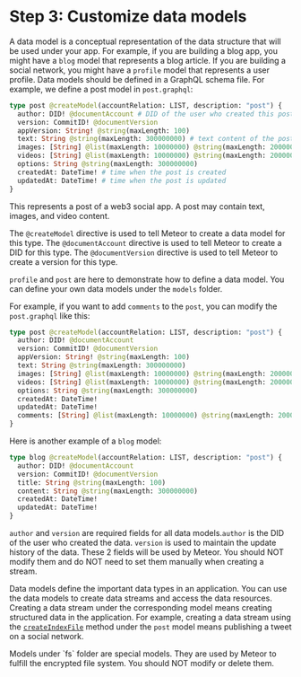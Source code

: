 
# Step 3: Customize data models

A data model is a conceptual representation of the data structure that will be used under your app.
For example, if you are building a blog app, you might have a `blog` model that represents a blog article.
If you are building a social network, you might have a `profile` model that represents a user profile.
Data models should be defined in a GraphQL schema file. For example, we define a post model in `post.graphql`:

```graphql
type post @createModel(accountRelation: LIST, description: "post") {
  author: DID! @documentAccount # DID of the user who created this post
  version: CommitID! @documentVersion
  appVersion: String! @string(maxLength: 100)
  text: String @string(maxLength: 300000000) # text content of the post
  images: [String] @list(maxLength: 10000000) @string(maxLength: 2000000) # images of the post
  videos: [String] @list(maxLength: 10000000) @string(maxLength: 2000000) # videos of the post
  options: String @string(maxLength: 300000000)
  createdAt: DateTime! # time when the post is created
  updatedAt: DateTime! # time when the post is updated
}
```

This represents a post of a web3 social app. A post may contain text, images, and video content.

The `@createModel` directive is used to tell Meteor to create a data model for this type.
The `@documentAccount` directive is used to tell Meteor to create a DID for this type.
The `@documentVersion` directive is used to tell Meteor to create a version for this type.

`profile` and `post` are here to demonstrate how to define a data model.
You can define your own data models under the `models` folder.

For example, if you want to add `comments` to the `post`, you can modify the `post.graphql` like this:

```graphql
type post @createModel(accountRelation: LIST, description: "post") {
  author: DID! @documentAccount
  version: CommitID! @documentVersion
  appVersion: String! @string(maxLength: 100)
  text: String @string(maxLength: 300000000)
  images: [String] @list(maxLength: 10000000) @string(maxLength: 2000000)
  videos: [String] @list(maxLength: 10000000) @string(maxLength: 2000000)
  options: String @string(maxLength: 300000000)
  createdAt: DateTime!
  updatedAt: DateTime!
  comments: [String] @list(maxLength: 10000000) @string(maxLength: 2000000)
}
```

Here is another example of a `blog` model:

```graphql
type blog @createModel(accountRelation: LIST, description: "post") {
  author: DID! @documentAccount
  version: CommitID! @documentVersion
  title: String @string(maxLength: 100)
  content: String @string(maxLength: 300000000)
  createdAt: DateTime!
  updatedAt: DateTime!
}
```

`author` and `version` are required fields for all data models.`author` is the DID of the user who created the data.
`version` is used to maintain the update history of the data. These 2 fields will be used by Meteor. You should NOT modify them and do NOT
need to set them manually when creating a stream.

Data models define the important data types in an application. You can use the data models to create data streams and access the data resources.
Creating a data stream under the corresponding model means creating structured data in the application. For example, creating a data stream using the [`createIndexFile`](/file/createIndexFile) method under the `post` model means publishing a tweet on a social network.

<Callout>
  Models under `fs` folder are special models. They are used by Meteor to
  fulfill the encrypted file system. You should NOT modify or delete them.
</Callout>
